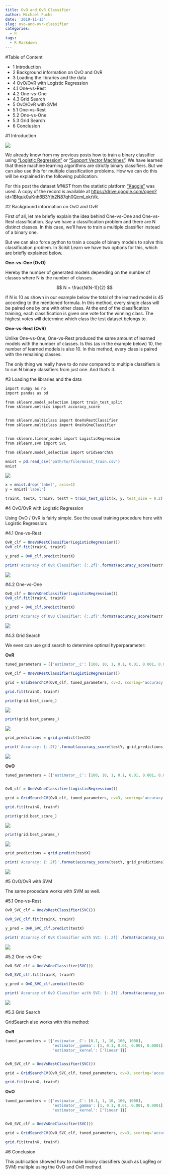 ```yaml
---
title: OvO and OvR Classifier
author: Michael Fuchs
date: '2019-11-13'
slug: ovo-and-ovr-classifier
categories:
  - R
tags:
  - R Markdown
---
```




#Table of Content

+ 1 Introduction
+ 2 Background information on OvO and OvR
+ 3 Loading the libraries and the data
+ 4 OvO/OvR with Logistic Regression
+ 4.1 One-vs-Rest
+ 4.2 One-vs-One
+ 4.3 Grid Search
+ 5 OvO/OvR with SVM
+ 5.1 One-vs-Rest
+ 5.2 One-vs-One
+ 5.3 Grid Search
+ 6 Conclusion


#1 Introduction

![](/post/2019-11-13-ovo-and-ovr-classifier_files/p34p1.png)

We already know from my previous posts how to train a binary classifier using ["Logistic Regression"](https://michael-fuchs-python.netlify.com/2019/10/31/introduction-to-logistic-regression/) or ["Support Vector Machines"](https://michael-fuchs-python.netlify.com/2019/11/08/introduction-to-support-vector-machines/). We have learned that these machine learning algorithms are strictly binary classifiers. But we can also use this for multiple classification problems. How we can do this will be explained in the following publication.


For this post the dataset *MNIST* from the statistic platform ["Kaggle"](https://www.kaggle.com/c/santander-customer-satisfaction/data) was used. A copy of the record is available at <https://drive.google.com/open?id=1Bfquk0uKnh6B3Yjh2N87qh0QcmLokrVk>.


#2 Background information on OvO and OvR

First of all, let me briefly explain the idea behind One-vs-One and One-vs-Rest classification. Say we have a classification problem and there are N distinct classes. In this case, we’ll have to train a multiple classifier instead of a binary one.

But we can also force python to train a couple of binary models to solve this classification problem.
In Scikit Learn we have two options for this, which are briefly explained below.


**One-vs-One (OvO)**

Hereby the number of generated models depending on the number of classes where N is the number of classes.  

$$  N = \frac{N(N-1)}{2}  $$

If N is 10 as shown in our example below the total of the learned model is 45 according to the mentioned formula. In this method, every single class will be paired one by one with other class. At the end of the classification training, each classification is given one vote for the winning class. The highest votes will determine which class the test dataset belongs to.


**One-vs-Rest (OvR)**

Unlike One-vs-One, One-vs-Rest produced the same amount of learned models with the number of classes. Is this (as in the example below) 10, the number of learned models is also 10. In this method, every class is paired with the remaining classes. 




The only thing we really have to do now compared to multiple classifiers is to run N binary classifiers from just one. And that's it.


#3 Loading the libraries and the data


```r
import numpy as np
import pandas as pd

from sklearn.model_selection import train_test_split
from sklearn.metrics import accuracy_score


from sklearn.multiclass import OneVsRestClassifier
from sklearn.multiclass import OneVsOneClassifier


from sklearn.linear_model import LogisticRegression
from sklearn.svm import SVC

from sklearn.model_selection import GridSearchCV
```


```r
mnist = pd.read_csv('path/to/file/mnist_train.csv')
mnist
```

![](/post/2019-11-13-ovo-and-ovr-classifier_files/p34p2.png)

```r
x = mnist.drop('label', axis=1)
y = mnist['label']

trainX, testX, trainY, testY = train_test_split(x, y, test_size = 0.2)
```


#4 OvO/OvR with Logistic Regression

Using OvO / OvR is fairly simple. See the usual training procedure here with Logistic Regression:

#4.1 One-vs-Rest


```r
OvR_clf = OneVsRestClassifier(LogisticRegression())
OvR_clf.fit(trainX, trainY)

y_pred = OvR_clf.predict(testX)

print('Accuracy of OvR Classifier: {:.2f}'.format(accuracy_score(testY, y_pred)))
```

![](/post/2019-11-13-ovo-and-ovr-classifier_files/p34p3.png)


#4.2 One-vs-One


```r
OvO_clf = OneVsOneClassifier(LogisticRegression())
OvO_clf.fit(trainX, trainY)

y_pred = OvO_clf.predict(testX)

print('Accuracy of OvO Classifier: {:.2f}'.format(accuracy_score(testY, y_pred)))
```

![](/post/2019-11-13-ovo-and-ovr-classifier_files/p34p4.png)

#4.3 Grid Search

We even can use grid search to determine optimal hyperparameter:

**OvR**

```r
tuned_parameters = [{'estimator__C': [100, 10, 1, 0.1, 0.01, 0.001, 0.0001]}]

OvR_clf = OneVsRestClassifier(LogisticRegression())

grid = GridSearchCV(OvR_clf, tuned_parameters, cv=3, scoring='accuracy')

grid.fit(trainX, trainY)
```


```r
print(grid.best_score_)
```

![](/post/2019-11-13-ovo-and-ovr-classifier_files/p34p5.png)

```r
print(grid.best_params_)
```

![](/post/2019-11-13-ovo-and-ovr-classifier_files/p34p6.png)

```r
grid_predictions = grid.predict(testX)

print('Accuracy: {:.2f}'.format(accuracy_score(testY, grid_predictions)))
```

![](/post/2019-11-13-ovo-and-ovr-classifier_files/p34p7.png)


**OvO**

```r
tuned_parameters = [{'estimator__C': [100, 10, 1, 0.1, 0.01, 0.001, 0.0001]}]


OvO_clf = OneVsOneClassifier(LogisticRegression())

grid = GridSearchCV(OvO_clf, tuned_parameters, cv=3, scoring='accuracy')

grid.fit(trainX, trainY)
```


```r
print(grid.best_score_)
```

![](/post/2019-11-13-ovo-and-ovr-classifier_files/p34p8.png)

```r
print(grid.best_params_)
```

![](/post/2019-11-13-ovo-and-ovr-classifier_files/p34p9.png)

```r
grid_predictions = grid.predict(testX)

print('Accuracy: {:.2f}'.format(accuracy_score(testY, grid_predictions)))
```

![](/post/2019-11-13-ovo-and-ovr-classifier_files/p34p10.png)


#5 OvO/OvR with SVM

The same procedure works with SVM as well.


#5.1 One-vs-Rest


```r
OvR_SVC_clf = OneVsRestClassifier(SVC())

OvR_SVC_clf.fit(trainX, trainY)

y_pred = OvR_SVC_clf.predict(testX)

print('Accuracy of OvR Classifier with SVC: {:.2f}'.format(accuracy_score(testY, y_pred)))
```

![](/post/2019-11-13-ovo-and-ovr-classifier_files/p34p11.png)

#5.2 One-vs-One


```r
OvO_SVC_clf = OneVsOneClassifier(SVC())

OvO_SVC_clf.fit(trainX, trainY)

y_pred = OvO_SVC_clf.predict(testX)

print('Accuracy of OvO Classifier with SVC: {:.2f}'.format(accuracy_score(testY, y_pred)))
```

![](/post/2019-11-13-ovo-and-ovr-classifier_files/p34p12.png)

#5.3 Grid Search

GridSearch also works with this method:

**OvR**

```r
tuned_parameters = [{'estimator__C': [0.1, 1, 10, 100, 1000],
                     'estimator__gamma': [1, 0.1, 0.01, 0.001, 0.0001], 
                     'estimator__kernel': ['linear']}]


OvR_SVC_clf = OneVsRestClassifier(SVC())

grid = GridSearchCV(OvR_SVC_clf, tuned_parameters, cv=3, scoring='accuracy')

grid.fit(trainX, trainY)
```


**OvO**

```r
tuned_parameters = [{'estimator__C': [0.1, 1, 10, 100, 1000],
                     'estimator__gamma': [1, 0.1, 0.01, 0.001, 0.0001], 
                     'estimator__kernel': ['linear']}]


OvO_SVC_clf = OneVsOneClassifier(SVC())

grid = GridSearchCV(OvO_SVC_clf, tuned_parameters, cv=3, scoring='accuracy')

grid.fit(trainX, trainY)
```



#6 Conclusion


This publication showed how to make binary classifiers (such as LogReg or SVM) multiple using the OvO and OvR method.




